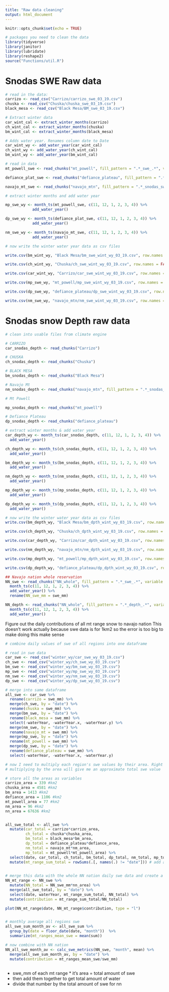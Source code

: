```yaml
---
title: "Raw data cleaning"
output: html_document
---
```


```r
knitr::opts_chunk$set(echo = TRUE)
```


```r
# packages you need to clean the data
library(tidyverse)
library(janitor)
library(lubridate)
library(reshape2)
source("Functions/util.R")
```


# Snodas SWE Raw data

```r
# read in the data:
carrizo <- read_csv("Carrizo/carrizo_swe_03_19.csv") 
chuska <- read_csv("Chuska/chuska_swe_03_19.csv")
black_mesa <- read_csv("Black Mesa/BM_swe_03_19.csv")
```

```r
# Extract winter data
car_wint_cal <- extract_winter_months(carrizo)
ch_wint_cal <- extract_winter_months(chuska)
bm_wint_cal <- extract_winter_months(black_mesa)

# Adds water year. Renames column date to Date
car_wint_wy <- add_water_year(car_wint_cal)
ch_wint_wy <- add_water_year(ch_wint_cal)
bm_wint_wy <- add_water_year(bm_wint_cal)
```

```r
# read in data
mt_powell_swe <- read_chunks("mt_powell", fill_pattern = ".*_swe_.*", variable = "swe_mm")

defiance_plat_swe <- read_chunks("defiance_plateau", fill_pattern = ".*_swe_.*", variable = "swe_mm")

navajo_mt_swe <- read_chunks("navajo_mtn", fill_pattern = ".*_snodas_swe_.*", variable = "swe_mm")

```

```r
# extract winter months and add water year

mp_swe_wy <- month_ts(mt_powell_swe, c(11, 12, 1, 2, 3, 4)) %>%
            add_water_year()

dp_swe_wy <- month_ts(defiance_plat_swe, c(11, 12, 1, 2, 3, 4)) %>%
            add_water_year()

nm_swe_wy <- month_ts(navajo_mt_swe, c(11, 12, 1, 2, 3, 4)) %>%
            add_water_year()

```

```r
# now write the winter water year data as csv files

write.csv(bm_wint_wy, "Black Mesa/bm_swe_wint_wy_03_19.csv", row.names = FALSE)

write.csv(ch_wint_wy, "Chuska/ch_swe_wint_wy_03_19.csv", row.names = FALSE)

write.csv(car_wint_wy, "Carrizo/car_swe_wint_wy_03_19.csv", row.names = FALSE)

write.csv(mp_swe_wy, "mt_powell/mp_swe_wint_wy_03_19.csv", row.names = FALSE)

write.csv(dp_swe_wy, "defiance_plateau/dp_swe_wint_wy_03_19.csv", row.names = FALSE)

write.csv(nm_swe_wy, "navajo_mtn/nm_swe_wint_wy_03_19.csv", row.names = FALSE)

```

# Snodas snow Depth raw data

```r
# clean into usable files from climate engine

# CARRIZO
car_snodas_depth <- read_chunks("Carrizo")

# CHUSKA
ch_snodas_depth <- read_chunks("Chuska")

# BLACK MESA
bm_snodas_depth <- read_chunks("Black Mesa")

# Navajo Mt
nm_snodas_depth <- read_chunks("navajo_mtn", fill_pattern = ".*_snodas_dpth_.*")

# Mt Powell

mp_snodas_depth <- read_chunks("mt_powell")

# Defiance Plateau
dp_snodas_depth <- read_chunks("defiance_plateau")

```

```r
# extract winter months & add water year
car_depth_wy <- month_ts(car_snodas_depth, c(11, 12, 1, 2, 3, 4)) %>%
  add_water_year()

ch_depth_wy <- month_ts(ch_snodas_depth, c(11, 12, 1, 2, 3, 4)) %>%
  add_water_year()

bm_depth_wy <- month_ts(bm_snodas_depth, c(11, 12, 1, 2, 3, 4)) %>%
  add_water_year()

nm_depth_wy <- month_ts(nm_snodas_depth, c(11, 12, 1, 2, 3, 4)) %>%
  add_water_year()

mp_depth_wy <- month_ts(mp_snodas_depth, c(11, 12, 1, 2, 3, 4)) %>%
  add_water_year()

dp_depth_wy <- month_ts(dp_snodas_depth, c(11, 12, 1, 2, 3, 4)) %>%
  add_water_year()

```

```r
# now write the winter water year data as csv files
write.csv(bm_depth_wy, "Black Mesa/bm_dpth_wint_wy_03_19.csv", row.names = FALSE)

write.csv(ch_depth_wy, "Chuska/ch_dpth_wint_wy_03_19.csv", row.names = FALSE)

write.csv(car_depth_wy, "Carrizo/car_dpth_wint_wy_03_19.csv", row.names = FALSE)

write.csv(nm_depth_wy, "navajo_mtn/nm_dpth_wint_wy_03_19.csv", row.names = FALSE)

write.csv(mp_depth_wy, "mt_powell/mp_dpth_wint_wy_03_19.csv", row.names = FALSE)

write.csv(dp_depth_wy, "defiance_plateau/dp_dpth_wint_wy_03_19.csv", row.names = FALSE)

```


```r
## Navajo nation whole reservation
NN_swe <- read_chunks("NN_whole", fill_pattern = ".*_swe_.*", variable = "swe_mm") %>% 
  month_ts(c(11, 12, 1, 2, 3, 4)) %>%
  add_water_year() %>% 
  rename(NN_swe_mm = swe_mm)

NN_depth <- read_chunks("NN_whole", fill_pattern = ".*_depth_.*", variable = "depth_mm") %>% 
  month_ts(c(11, 12, 1, 2, 3, 4)) %>%
  add_water_year()

```

Figure out the daily contributions of all mt range snow to navajo nation
This doesn't work actually because swe data is for 1km2 so the error is too big to make doing this make sense
```r
# combine daily values of swe of all regions into one dataframe

# read in swe data
car_swe <- read_csv("winter_wy/car_swe_wy_03_19.csv")
ch_swe <- read_csv("winter_wy/ch_swe_wy_03_19.csv")
bm_swe <- read_csv("winter_wy/bm_swe_wy_03_19.csv")
mp_swe <- read_csv("winter_wy/mp_swe_wy_03_19.csv")
nm_swe <- read_csv("winter_wy/nm_swe_wy_03_19.csv")
dp_swe <- read_csv("winter_wy/dp_swe_wy_03_19.csv")

# merge into same dataframe
all_swe <- car_swe %>% 
  rename(carrizo = swe_mm) %>% 
  merge(ch_swe, by = "date") %>% 
  rename(chuska = swe_mm) %>% 
  merge(bm_swe, by = "date") %>% 
  rename(black_mesa = swe_mm) %>% 
  select(-waterYear, -waterYear.x, -waterYear.y) %>% 
  merge(nm_swe, by = "date") %>% 
  rename(navajo_mt = swe_mm) %>% 
  merge(mp_swe, by = "date") %>% 
  rename(mt_powell = swe_mm) %>% 
  merge(dp_swe, by = "date") %>% 
  rename(defiance_plateau = swe_mm) %>% 
  select(-waterYear, -waterYear.x, -waterYear.y) 

# now I need to multiply each region's swe values by their area. Right now it's just the average swe value
# multiplying by the area will give me an approximate total swe value

# store all the areas as variables
carrizo_area = 339 #km2
chuska_area = 4581 #km2
bm_area = 1413 #km2
defiance_area = 1106 #km2
mt_powell_area = 77 #km2
nm_area = 96 #km2
nn_area = 67636 #km2


all_swe_total <- all_swe %>% 
  mutate(car_total = carrizo*carrizo_area,
         ch_total = chuska*chuska_area,
         bm_total = black_mesa*bm_area,
         dp_total = defiance_plateau*defiance_area,
         nm_total = navajo_mt*nm_area,
         mp_total = mt_powell*mt_powell_area) %>% 
  select(date, car_total, ch_total, bm_total, dp_total, nm_total, mp_total) %>% 
  mutate(mt_range_sum_total = rowSums(.[, names(.) != "date"])) # add across rows to get the sum of total swe in mts
 

# merge this data with the whole NN nation daily swe data and create a contribution column
NN_mt_range <- NN_swe %>% 
  mutate(NN_total = NN_swe_mm*nn_area) %>% 
  merge(all_swe_total, by = "date") %>% 
  select(date, waterYear, mt_range_sum_total, NN_total) %>% 
  mutate(contribution = mt_range_sum_total/NN_total) 

plot(NN_mt_range$date, NN_mt_range$contribution, type = "l")


# monthly average all regions swe
all_swe_sum_month_av <- all_swe_sum %>% 
  group_by(date = floor_date(date, "month"))  %>% 
  summarize(mt_ranges_mean_swe = mean(sum)) 

# now combine with NN nation
NN_all_swe_month_av <- calc_swe_metrics(NN_swe, "month", mean) %>% 
  merge(all_swe_sum_month_av, by = "date") %>% 
  mutate(contribution = mt_ranges_mean_swe/swe_mm)
  

```

- swe_mm of each mt range * it's area = total amount of swe
- then add them together to get total amount of water
- divide that number by the total amount of swe for nn 









